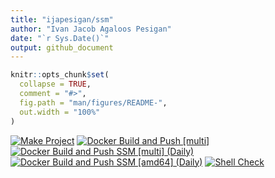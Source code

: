 ```yaml
---
title: "ijapesigan/ssm"
author: "Ivan Jacob Agaloos Pesigan"
date: "`r Sys.Date()`"
output: github_document
---
```


<!-- README.md is generated from .setup/readme/README.Rmd. Please edit that file -->

```r
knitr::opts_chunk$set(
  collapse = TRUE,
  comment = "#>",
  fig.path = "man/figures/README-",
  out.width = "100%"
)
```

<!-- badges: start -->
[![Make Project](https://github.com/ijapesigan/docker-ssm/actions/workflows/make.yml/badge.svg)](https://github.com/ijapesigan/docker-ssm/actions/workflows/make.yml)
[![Docker Build and Push [multi]](https://github.com/ijapesigan/docker-ssm/actions/workflows/docker-build-push-multi.yml/badge.svg)](https://github.com/ijapesigan/docker-ssm/actions/workflows/docker-build-push-multi.yml)
[![Docker Build and Push SSM [multi] (Daily)](https://github.com/ijapesigan/docker-ssm/actions/workflows/docker-build-push-daily-multi-ssm.yml/badge.svg)](https://github.com/ijapesigan/docker-ssm/actions/workflows/docker-build-push-daily-multi-ssm.yml)
[![Docker Build and Push SSM [amd64] (Daily)](https://github.com/ijapesigan/docker-ssm/actions/workflows/docker-build-push-daily-amd64-ssm.yml/badge.svg)](https://github.com/ijapesigan/docker-ssm/actions/workflows/docker-build-push-daily-amd64-ssm.yml)
[![Shell Check](https://github.com/ijapesigan/docker-ssm/actions/workflows/shellcheck.yml/badge.svg)](https://github.com/ijapesigan/docker-ssm/actions/workflows/shellcheck.yml)
<!-- badges: end -->
